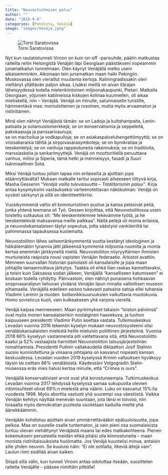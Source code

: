```yaml
---
title: "Neuvostoihmisen paluu"
author: ""
date: "2019-9-9"
categories: [Pohdinta, Venäjä]
image: "images/Venäjä.jpeg"
---
```


![Torni Saratovissa](images/Venäjä.jpeg){fig-align="center"}

Nyt kun rautatietunneli Viroon on kuin on-off -parisuhde, päätin matkustaa raiteilla reitin Helsingistä Venäjän läpi Georgiaan päästäkseni nopeammin junamatkailun tunnelmaan. Olen käynyt Venäjällä melko usein aikaisemminkin. Aikoinaan tein junamatkan maan halki Pekingiin. Moskovassa olen vieraillut muutamia kertoja. Kaliningradissakin olen viettänyt yllättävän paljon aikaa. Lisäksi meillä on aivan itärajan läheisyydessä todella mielenkiintoinen miljoonakaupunki, Pietari. Matkalla Georgiaan, yöjunien kabiineissa kiskojen kolinaa kuunnellen, oli aikaa mietiskellä, niin -- Venäjää. Venäjä on minulle, satunnaiselle turistille, hämmentävä maa: moniulotteinen ja rosoinen, mutta myös arvaamaton ja ristiriitainen.

Minä olen nähnyt Venäjästä tämän: se on Ladoja ja kultahampaita, Lenin-patsaita ja sotamuistomerkkejä; se on konservatismia ja seppeleitä, pakokaasuja ja panssarivaunuja;\
se on machoilua ja vodkapulloja; se on asiakaspalveluhengettömyyttä; se on viisisakaraisia tähtiä ja sirppivasarasymboleja; se on byrokratiaa ja teeskentelyä; se on vanhoja rappeutuneita rakennuksia; se on traditioita, marssiaskelia ja sankarimyyttejä. Venäjä on moottoritiellä peruuttava vanhus, miliisi ja Siperia, tämä hetki ja menneisyys, fasadi ja Suuri Isänmaallinen Sota.

Miksi Venäjä tuntuu jollain tapaa niin erilaiselta ja ajoittain jopa etäännyttävältä? Mukaan matkalle tarttui sopivasti aiheeseen liittyvä kirja, Masha Gessenin *"Venäjä vailla tulevaisuutta -- Totalitarismin paluu"*. Kirja antaa kysymyksiini vastaukseksi varteenotettavan näkökulman: Venäjä on syvästi särkynyt ja sillä on identiteettikriisi.

Vuosikymmeniä valtio eli kommunistinen puolue ja kansa pelasivat peliä, jonka yhtenä teemana oli Työ. Gessen kirjoittaa, että Neuvostoliitossa usein toistettu sutkautus oli: "Me teeskentelemme tekevämme työtä, ja he teeskentelevät maksavansa meille palkkaa". Näitä pelejä oli monia erilaisia, ja neuvostokansalaisen täytyi sopeutua, jotta säästyisi vankileiriltä tai pahimmassa tapauksessa kuolemalta.

Neuvostoliiton lähes seitsemänkymmentä vuotta kestänyt ideologinen ja häikäilemätön tyrannia jätti jälkeensä kymmeniä miljoonia ruumiita ja monta kertaa enemmän järkkyneitä mieliä. Neuvostoliiton nöyryyttämien ihmisten murtuneista raajoista nousi vapisten Venäjän federaatio. Arkistot avattiin. Menneen suurvallan historian painolasti oli kansalaisille ja jopa maan johtajille lamaannuttava järkytys. Taakka oli ehkä liian raskas kannettavaksi, ja toisin kuin Saksassa sodan jälkeen, Venäjällä "kansalliseen katumiseen" ei koskaan todella ryhdytty. Päinvastoin, olen nähnyt punaisena hohkaavan sirppivasaralipun liehuvan ylväänä Venäjän lipun rinnalla valtiollisen museon pihamaalla. Venäjällä edelleen seisoo tukevasti patsaina satoja ellei tuhansia Vladimir Leninin ja muiden  bolševikkisuuruuksien vaikuttavia muotokuvia. Homo sovieticus kuoli, vain kulkeakseen yhä varjona vierellä.

Venäjä kaipaa menneeseen. Maan pyrkimykset takaisin "loiston päiviinsä" ovat myös monen kansalaisenkin nostalginen haavekuva, ja tuohon kaipuuseen presidentti Vladimir Putin koettaa vastata. Tutkimuskeskus Levadan vuonna 2016 tekemän kyselyn mukaan neuvostosysteemi olisi venäläiskansalaisten mielestä heille mieluisin poliittinen järjestelmä. Vuonna 2018 66% kyselyyn vastanneista piti valitettavana sitä, että Neuvostoliitto kaatui ja 52% vastaajista harmitteli Neuvostoliiton talousjärjestelmän romahtamista. Presidentti Putinin valtakaudella diktaattori Josif Stalinin suosio kunnioitettuna ja viisaana johtajana on kasvanut nopeasti kansan keskuudessa. Levadan vuoden 2019 kyselyssä Krimin valtauksen hyväksyy täysin tai osittain 86% venäläisistä. Käydessäni Volgogradin Stalin-museossa eräs mies halusi kertoa minulle, että "Crimea is ours".

Venäjällä konservatiiviset arvot ovat yhä korostuneempia. Tutkimuskeskus Levadan vuonna 2017 tehdyssä kyselyssä samaa sukupuolta olevien intiimisuhteet olivat 69%:n mielestä aina väärin. Luku on kasvanut 15%:lla vuodesta 1998. Myös aborttia vastusti yhä suurempi osa väestöstä. Vaikka Venäjän kehitys näyttää menevän suuntaan, jota länsi ei toivoisi, niin toisaalta myös demokratian puolesta osoitetaan kaduilla mieltä yhä äänekkäämmin.

Venäjään kohdistuu ajoittain aivan ymmärrettävääkin epäluuloisuutta, jopa pelkoa. Maa on suurelle osalle tuntematon, ja vain pieni osa suomalaisista tuntuu olevan viehättynyt Venäjästä maana tai edes matkakohteena. Pienen kokemukseni perusteella meidän ehkä pitäisi olla kiinnostuneita -- maan monista ristiriitaisuuksista huolimatta. Jos Venäjä kuuntelisi minua, antaisin sille yhden neuvon. Se kuuluisi näin: "Ei ole sotilaita, itkeviä äitejä vain". Laulun riimi sisältää aivan kaiken.

Siispä sillä välin, kun tunneli Viroon antaa odotuttaa itseään, suosittelen raiteita Venäjälle -- pääsee nimittäin pitkälle!
